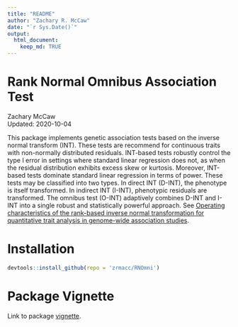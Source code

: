 ```yaml
---
title: "README"
author: "Zachary R. McCaw"
date: "`r Sys.Date()`"
output: 
  html_document: 
    keep_md: TRUE
--- 
```


# Rank Normal Omnibus Association Test
Zachary McCaw <br>
Updated: 2020-10-04

This package implements genetic association tests based on the inverse normal transform (INT). These tests are recommend for continuous traits with non-normally distributed residuals. INT-based tests robustly control the type I error in settings where standard linear regression does not, as when the residual distribution exhibits excess skew or kurtosis. Moreover, INT-based tests dominate standard linear regression in terms of power. These tests may be classified into two types. In direct INT (D-INT), the phenotype is itself transformed. In indirect INT (I-INT), phenotypic residuals are transformed. The omnibus test (O-INT) adaptively combines D-INT and I-INT into a single robust and statistically powerful approach. See [Operating characteristics of the rank-based inverse normal transformation for quantitative trait analysis in genome-wide association studies](https://doi.org/10.1111/biom.13214).

# Installation
```R
devtools::install_github(repo = 'zrmacc/RNOmni')
```

# Package Vignette

Link to package [vignette](https://htmlpreview.github.io/?https://github.com/zrmacc/RNOmni/blob/master/vignettes/RNOmni.html).